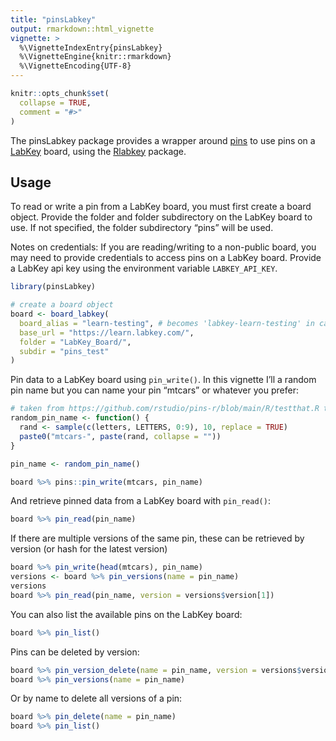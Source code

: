 ```yaml
---
title: "pinsLabkey"
output: rmarkdown::html_vignette
vignette: >
  %\VignetteIndexEntry{pinsLabkey}
  %\VignetteEngine{knitr::rmarkdown}
  %\VignetteEncoding{UTF-8}
---
```


```r
knitr::opts_chunk$set(
  collapse = TRUE,
  comment = "#>"
)
```

The pinsLabkey package provides a wrapper around [pins](https://pins.rstudio.com/) to use pins on a [LabKey](https://www.labkey.com/) board, using the [Rlabkey](https://github.com/LabKey/labkey-api-r) package. 

## Usage

To read or write a pin from a LabKey board, you must first create a board object. Provide the folder and folder subdirectory on the LabKey board to use. If not specified, the folder subdirectory "pins" will be used. 

Notes on credentials: If you are reading/writing to a non-public board, you may need to provide credentials to access pins on a LabKey board. Provide a LabKey api key using the environment variable `LABKEY_API_KEY`.

```r
library(pinsLabkey)

# create a board object
board <- board_labkey(
  board_alias = "learn-testing", # becomes 'labkey-learn-testing' in cache
  base_url = "https://learn.labkey.com/",
  folder = "LabKey_Board/",
  subdir = "pins_test"
)
```

Pin data to a LabKey board using `pin_write()`. In this vignette I'll a random pin name but you can name your
pin "mtcars" or whatever you prefer: 

```r
# taken from https://github.com/rstudio/pins-r/blob/main/R/testthat.R testing framework
random_pin_name <- function() {
  rand <- sample(c(letters, LETTERS, 0:9), 10, replace = TRUE)
  paste0("mtcars-", paste(rand, collapse = ""))
}

pin_name <- random_pin_name()
```

```r
board %>% pins::pin_write(mtcars, pin_name)
```

And retrieve pinned data from a LabKey board with `pin_read()`: 

```r
board %>% pin_read(pin_name)
```

If there are multiple versions of the same pin, these can be retrieved by version (or hash for the latest version)

```r
board %>% pin_write(head(mtcars), pin_name)
versions <- board %>% pin_versions(name = pin_name)
versions
board %>% pin_read(pin_name, version = versions$version[1])
```

You can also list the available pins on the LabKey board:

```r
board %>% pin_list()
```

Pins can be deleted by version: 

```r
board %>% pin_version_delete(name = pin_name, version = versions$version[1])
board %>% pin_versions(name = pin_name)
```

Or by name to delete all versions of a pin: 

```r
board %>% pin_delete(name = pin_name)
board %>% pin_list()
```
